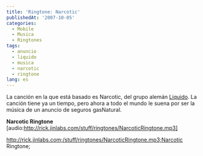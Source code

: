 ```yaml
---
title: 'Ringtone: Narcotic'
publishedAt: '2007-10-05'
categories:
  - Mobile
  - Musica
  - Ringtones
tags:
  - anuncio
  - liquido
  - musica
  - narcotic
  - ringtone
lang: es
---
```


La canción en la que está basado es Narcotic, del grupo alemán [Liquido](http://www.liquido.de/). La canción tiene ya un tiempo, pero ahora a todo el mundo le suena por ser la música de un anuncio de seguros gasNatural.

**Narcotic Ringtone** \[audio:http://rick.jinlabs.com/stuff/ringtones/NarcoticRingtone.mp3]

http://rick.jinlabs.com;/stuff/ringtones/NarcoticRingtone.mp3;Narcotic Ringtone;
